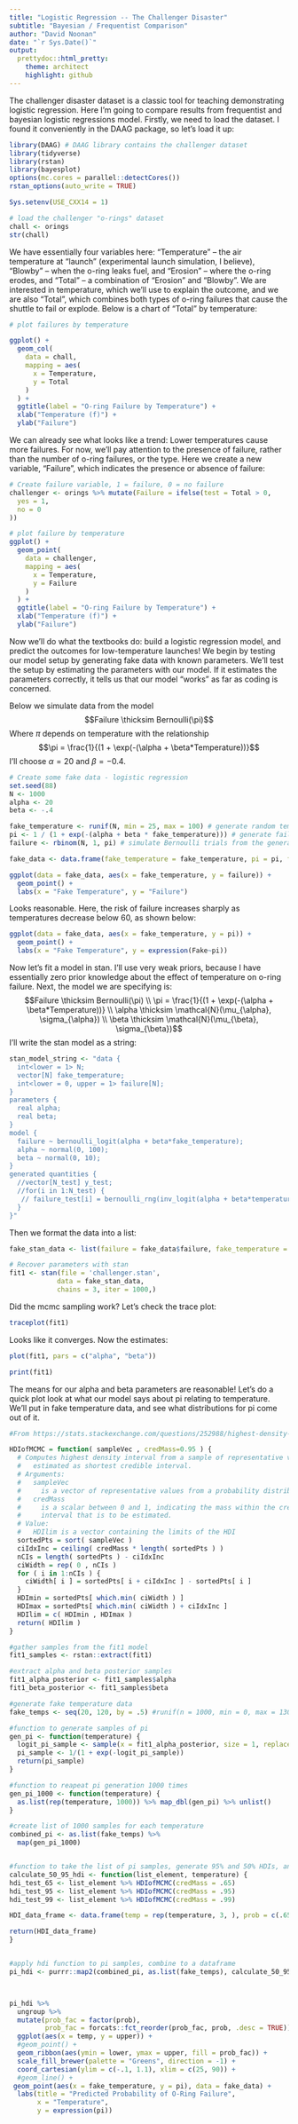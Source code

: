 ```yaml
---
title: "Logistic Regression -- The Challenger Disaster"
subtitle: "Bayesian / Frequentist Comparison"
author: "David Noonan"
date: "`r Sys.Date()`"
output:
  prettydoc::html_pretty:
    theme: architect
    highlight: github
---
```


The challenger disaster dataset is a classic tool for teaching demonstrating logistic regression. Here I'm going to compare results from frequentist and bayesian logistic regressions model. Firstly, we need to load the dataset.  I found it conveniently in the DAAG package, so let's load it up:
```r
library(DAAG) # DAAG library contains the challenger dataset
library(tidyverse)
library(rstan)
library(bayesplot)
options(mc.cores = parallel::detectCores())
rstan_options(auto_write = TRUE)

Sys.setenv(USE_CXX14 = 1)

# load the challenger "o-rings" dataset
chall <- orings
str(chall)
```

We have essentially four variables here:  "Temperature" -- the air temperature at "launch" (experimental launch simulation, I believe), "Blowby" -- when the o-ring leaks fuel, and "Erosion" -- where the o-ring erodes, and "Total" -- a combination of "Erosion" and "Blowby".  We are interested in temperature, which we'll use to explain the outcome, and we are also "Total", which combines both types of o-ring failures that cause the shuttle to fail or explode. Below is a chart of "Total" by temperature:

```r
# plot failures by temperature

ggplot() +
  geom_col(
    data = chall,
    mapping = aes(
      x = Temperature,
      y = Total
    )
  ) +
  ggtitle(label = "O-ring Failure by Temperature") +
  xlab("Temperature (f)") +
  ylab("Failure")
```
 
 
We can already see what looks like a trend:  Lower temperatures cause more failures. For now, we'll pay attention to the presence of failure, rather than the number of o-ring failures, or the type.  Here we create a new variable, "Failure", which indicates the presence or absence of failure: 

```r

# Create failure variable, 1 = failure, 0 = no failure
challenger <- orings %>% mutate(Failure = ifelse(test = Total > 0,
  yes = 1,
  no = 0
))

# plot failure by temperature
ggplot() +
  geom_point(
    data = challenger,
    mapping = aes(
      x = Temperature,
      y = Failure
    )
  ) +
  ggtitle(label = "O-ring Failure by Temperature") +
  xlab("Temperature (f)") +
  ylab("Failure")
```

Now we'll do what the textbooks do: build a logistic regression model, and predict the outcomes for low-temperature launches!  We begin by testing our model setup by generating fake data with known parameters. We'll test the setup by estimating the parameters with our model. If it estimates the parameters correctly, it tells us that our model "works" as far as coding is concerned.

Below we simulate data from the model $$Failure \thicksim Bernoulli(\pi)$$ Where $\pi$ depends on temperature with the relationship $$\pi = \frac{1}{(1 + \exp(-(\alpha + \beta*Temperature))}$$  I'll choose $\alpha = 20$ and $\beta = -0.4$.

```r
# Create some fake data - logistic regression
set.seed(88)
N <- 1000
alpha <- 20
beta <- -.4

fake_temperature <- runif(N, min = 25, max = 100) # generate random temperatures between 25 and 100
pi <- 1 / (1 + exp(-(alpha + beta * fake_temperature))) # generate failure probabilities from the temperatures
failure <- rbinom(N, 1, pi) # simulate Bernoulli trials from the generated temperatures

fake_data <- data.frame(fake_temperature = fake_temperature, pi = pi, failure = failure)

ggplot(data = fake_data, aes(x = fake_temperature, y = failure)) +
  geom_point() +
  labs(x = "Fake Temperature", y = "Failure")
```

Looks reasonable. Here, the risk of failure increases sharply as temperatures decrease below 60, as shown below:

```r
ggplot(data = fake_data, aes(x = fake_temperature, y = pi)) +
  geom_point() +
  labs(x = "Fake Temperature", y = expression(Fake~pi))
```

Now let's fit a model in stan. I'll use very weak priors, because I have essentially zero prior knowledge about the effect of temperature on o-ring failure. Next, the model we are specifying is: $$Failure \thicksim Bernoulli(\pi) \\
\pi = \frac{1}{(1 + \exp(-(\alpha + \beta*Temperature))} \\
\alpha \thicksim \mathcal{N}(\mu_{\alpha}, \sigma_{\alpha}) \\
\beta \thicksim \mathcal{N}(\mu_{\beta}, \sigma_{\beta})$$I'll write the stan model as a string:

```r
stan_model_string <- "data {
  int<lower = 1> N;
  vector[N] fake_temperature;
  int<lower = 0, upper = 1> failure[N];
}
parameters {
  real alpha;
  real beta;
}
model {
  failure ~ bernoulli_logit(alpha + beta*fake_temperature);
  alpha ~ normal(0, 100);
  beta ~ normal(0, 10);
}
generated quantities {
  //vector[N_test] y_test;
  //for(i in 1:N_test) {
   // failure_test[i] = bernoulli_rng(inv_logit(alpha + beta*temperature_test[i]));
  }
}"
```

Then we format the data into a list:

```r
fake_stan_data <- list(failure = fake_data$failure, fake_temperature = fake_data$fake_temperature, N = nrow(fake_data))
```


```r
# Recover parameters with stan
fit1 <- stan(file = 'challenger.stan',
            data = fake_stan_data,
            chains = 3, iter = 1000,)
```
Did the mcmc sampling work?  Let's check the trace plot:

```r
traceplot(fit1)
```

Looks like it converges. Now the estimates:


```r
plot(fit1, pars = c("alpha", "beta"))
```

```r
print(fit1)
```

The means for our alpha and beta parameters are reasonable! Let's do a quick plot look at what our model says about pi relating to temperature.  We'll put in fake temperature data, and see what distributions for pi come out of it.


```r
#From https://stats.stackexchange.com/questions/252988/highest-density-interval-in-stan

HDIofMCMC = function( sampleVec , credMass=0.95 ) {
  # Computes highest density interval from a sample of representative values,
  #   estimated as shortest credible interval.
  # Arguments:
  #   sampleVec
  #     is a vector of representative values from a probability distribution.
  #   credMass
  #     is a scalar between 0 and 1, indicating the mass within the credible
  #     interval that is to be estimated.
  # Value:
  #   HDIlim is a vector containing the limits of the HDI
  sortedPts = sort( sampleVec )
  ciIdxInc = ceiling( credMass * length( sortedPts ) )
  nCIs = length( sortedPts ) - ciIdxInc
  ciWidth = rep( 0 , nCIs )
  for ( i in 1:nCIs ) {
    ciWidth[ i ] = sortedPts[ i + ciIdxInc ] - sortedPts[ i ]
  }
  HDImin = sortedPts[ which.min( ciWidth ) ]
  HDImax = sortedPts[ which.min( ciWidth ) + ciIdxInc ]
  HDIlim = c( HDImin , HDImax )
  return( HDIlim )
}
```


```r
#gather samples from the fit1 model
fit1_samples <- rstan::extract(fit1)

#extract alpha and beta posterior samples
fit1_alpha_posterior <- fit1_samples$alpha
fit1_beta_posterior <- fit1_samples$beta

#generate fake temperature data
fake_temps <- seq(20, 120, by = .5) #runif(n = 1000, min = 0, max = 130)

#function to generate samples of pi
gen_pi <- function(temperature) {
  logit_pi_sample <- sample(x = fit1_alpha_posterior, size = 1, replace = TRUE) + sample(x = fit1_beta_posterior, size = 1, replace = TRUE)*temperature
  pi_sample <- 1/(1 + exp(-logit_pi_sample))
  return(pi_sample)
}

#function to reapeat pi generation 1000 times
gen_pi_1000 <- function(temperature) {
  as.list(rep(temperature, 1000)) %>% map_dbl(gen_pi) %>% unlist()
}

#create list of 1000 samples for each temperature
combined_pi <- as.list(fake_temps) %>%
  map(gen_pi_1000)


#function to take the list of pi samples, generate 95% and 50% HDIs, and store them in a data frame.
calculate_50_95_hdi <- function(list_element, temperature) {
hdi_test_65 <- list_element %>% HDIofMCMC(credMass = .65)
hdi_test_95 <- list_element %>% HDIofMCMC(credMass = .95)
hdi_test_99 <- list_element %>% HDIofMCMC(credMass = .99)

HDI_data_frame <- data.frame(temp = rep(temperature, 3, ), prob = c(.65, .95, .99), lower = c(hdi_test_65[1], hdi_test_95[1], hdi_test_99[1]), upper = c(hdi_test_65[2], hdi_test_95[2], hdi_test_99[2]))

return(HDI_data_frame)
}


#apply hdi function to pi samples, combine to a dataframe
pi_hdi <- purrr::map2(combined_pi, as.list(fake_temps), calculate_50_95_hdi) %>% rbind_list()



pi_hdi %>%
  ungroup %>% 
  mutate(prob_fac = factor(prob),
         prob_fac = forcats::fct_reorder(prob_fac, prob, .desc = TRUE)) %>%
  ggplot(aes(x = temp, y = upper)) + 
  #geom_point() + 
  geom_ribbon(aes(ymin = lower, ymax = upper, fill = prob_fac)) + 
  scale_fill_brewer(palette = "Greens", direction = -1) + 
  coord_cartesian(ylim = c(-.1, 1.1), xlim = c(25, 90)) + 
  #geom_line() + 
 geom_point(aes(x = fake_temperature, y = pi), data = fake_data) + 
  labs(title = "Predicted Probability of O-Ring Failure",
       x = "Temperature",
       y = expression(pi))

```








